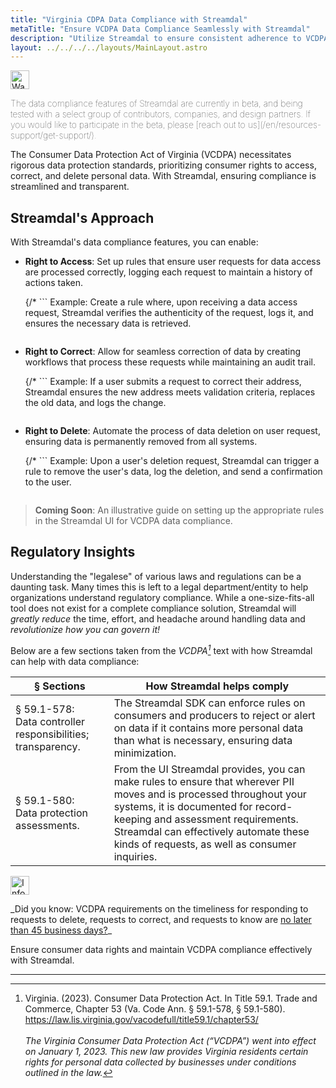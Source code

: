```yaml
---
title: "Virginia CDPA Data Compliance with Streamdal"
metaTitle: "Ensure VCDPA Data Compliance Seamlessly with Streamdal"
description: "Utilize Streamdal to ensure consistent adherence to VCDPA data standards."
layout: ../../../../layouts/MainLayout.astro
---
```



<Notification type="warning">
  <img src={warning} alt="Warning" width="30px" height="30px" />
  <p style="font-weight: lighter;">The data compliance features of Streamdal 
  are currently in beta, and being tested with a select group of contributors, 
  companies, and design partners. If you would like to participate in the beta, 
  please 
  [reach out to us](/en/resources-support/get-support/).</p>
</Notification>

The Consumer Data Protection Act of Virginia (VCDPA) necessitates rigorous data 
protection standards, prioritizing consumer rights to access, correct, and 
delete personal data. With Streamdal, ensuring compliance is streamlined and 
transparent.

## Streamdal's Approach

With Streamdal's data compliance features, you can enable:

- **Right to Access**: Set up rules that ensure user requests for data access 
are processed correctly, logging each request to maintain a history of actions 
taken.
  
  {/* ```
  Example: Create a rule where, upon receiving a data access request, 
  Streamdal verifies the authenticity of the request, logs it, and ensures the 
  necessary data is retrieved.
  ``` */}

- **Right to Correct**: Allow for seamless correction of data by creating 
workflows that process these requests while maintaining an audit trail.

  {/* ```
  Example: If a user submits a request to correct their address, Streamdal 
  ensures the new address meets validation criteria, replaces the old data, 
  and logs the change.
  ``` */}

- **Right to Delete**: Automate the process of data deletion on user request, 
ensuring data is permanently removed from all systems.

  {/* ```
  Example: Upon a user's deletion request, Streamdal can trigger a rule to 
  remove the user's data, log the deletion, and send a confirmation to the 
  user.
  ``` */}

> **Coming Soon**: An illustrative guide on setting up the appropriate rules in 
the Streamdal UI for VCDPA data compliance.

## Regulatory Insights

Understanding the "legalese" of various laws and regulations can be a daunting 
task. Many times this is left to a legal department/entity to help 
organizations understand regulatory compliance. While a one-size-fits-all tool 
does not exist for a complete compliance solution, Streamdal will _greatly 
reduce_ the time, effort, and headache around handling data and _revolutionize 
how you can govern it!_

Below are a few sections taken from the _VCDPA[^1]_ text with how 
Streamdal can help with data compliance:

| § Sections | How Streamdal helps comply |
|-|-|
| § 59.1-578: <br /> Data controller responsibilities; transparency. | The Streamdal SDK can enforce rules on consumers and producers to reject or alert on data if it contains more personal data than what is necessary, ensuring data minimization. |
| § 59.1-580: <br /> Data protection assessments. | From the UI Streamdal provides, you can make rules to ensure that wherever PII moves and is processed throughout your systems, it is documented for record-keeping and assessment requirements. Streamdal can effectively automate these kinds of requests, as well as consumer inquiries. |

<Notification type="information">
  <img src={info} alt="Information" width="30px" height="30px" />
  <div class="prose-md prose-p:my-2 prose-a:text-purple-dark prose-a:underline">
    <p>_Did you know: VCDPA requirements on the timeliness for 
    responding to requests to delete, requests to correct, and requests to know 
    are <u>no later than 45 business days?</u>_</p>
  </div>
</Notification>

Ensure consumer data rights and maintain VCDPA compliance effectively with 
Streamdal.

---

[^1]: Virginia. (2023). Consumer Data Protection Act. In Title 59.1. Trade and Commerce, Chapter 53 (Va. Code Ann. § 59.1-578, § 59.1-580). https://law.lis.virginia.gov/vacodefull/title59.1/chapter53/ <br /> <br /> _The Virginia Consumer Data Protection Act (“VCDPA”) went into effect on January 1, 2023. This new law provides Virginia residents certain rights for personal data collected by businesses under conditions outlined in the law._
